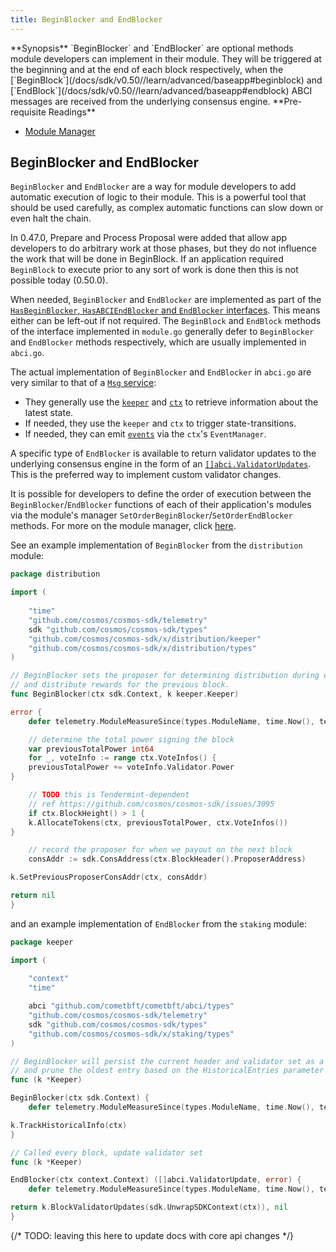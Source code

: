 ```yaml
---
title: BeginBlocker and EndBlocker
---
```


<Note>
**Synopsis**
`BeginBlocker` and `EndBlocker` are optional methods module developers can implement in their module. They will be triggered at the beginning and at the end of each block respectively, when the [`BeginBlock`](/docs/sdk/v0.50//learn/advanced/baseapp#beginblock) and [`EndBlock`](/docs/sdk/v0.50//learn/advanced/baseapp#endblock) ABCI messages are received from the underlying consensus engine.
</Note>

<Note>
**Pre-requisite Readings**

* [Module Manager](/docs/sdk/v0.50/module-manager)

</Note>

## BeginBlocker and EndBlocker

`BeginBlocker` and `EndBlocker` are a way for module developers to add automatic execution of logic to their module. This is a powerful tool that should be used carefully, as complex automatic functions can slow down or even halt the chain.

In 0.47.0, Prepare and Process Proposal were added that allow app developers to do arbitrary work at those phases, but they do not influence the work that will be done in BeginBlock. If an application required `BeginBlock` to execute prior to any sort of work is done then this is not possible today (0.50.0).

When needed, `BeginBlocker` and `EndBlocker` are implemented as part of the [`HasBeginBlocker`, `HasABCIEndBlocker` and `EndBlocker` interfaces](/docs/sdk/v0.50/module-manager#appmodule). This means either can be left-out if not required. The `BeginBlock` and `EndBlock` methods of the interface implemented in `module.go` generally defer to `BeginBlocker` and `EndBlocker` methods respectively, which are usually implemented in `abci.go`.

The actual implementation of `BeginBlocker` and `EndBlocker` in `abci.go` are very similar to that of a [`Msg` service](/docs/sdk/v0.50/msg-services):

* They generally use the [`keeper`](/docs/sdk/v0.50/keeper) and [`ctx`](/docs/sdk/v0.50//learn/advanced/context) to retrieve information about the latest state.
* If needed, they use the `keeper` and `ctx` to trigger state-transitions.
* If needed, they can emit [`events`](/docs/sdk/v0.50//learn/advanced/events) via the `ctx`'s `EventManager`.

A specific type of `EndBlocker` is available to return validator updates to the underlying consensus engine in the form of an [`[]abci.ValidatorUpdates`](https://docs.cometbft.com/v0.37/spec/abci/abci++_methods#endblock). This is the preferred way to implement custom validator changes.

It is possible for developers to define the order of execution between the `BeginBlocker`/`EndBlocker` functions of each of their application's modules via the module's manager `SetOrderBeginBlocker`/`SetOrderEndBlocker` methods. For more on the module manager, click [here](/docs/sdk/v0.50/module-manager#manager).

See an example implementation of `BeginBlocker` from the `distribution` module:

```go expandable
package distribution

import (
    
	"time"
    "github.com/cosmos/cosmos-sdk/telemetry"
	sdk "github.com/cosmos/cosmos-sdk/types"
    "github.com/cosmos/cosmos-sdk/x/distribution/keeper"
    "github.com/cosmos/cosmos-sdk/x/distribution/types"
)

// BeginBlocker sets the proposer for determining distribution during endblock
// and distribute rewards for the previous block.
func BeginBlocker(ctx sdk.Context, k keeper.Keeper)

error {
    defer telemetry.ModuleMeasureSince(types.ModuleName, time.Now(), telemetry.MetricKeyBeginBlocker)

	// determine the total power signing the block
	var previousTotalPower int64
    for _, voteInfo := range ctx.VoteInfos() {
    previousTotalPower += voteInfo.Validator.Power
}

	// TODO this is Tendermint-dependent
	// ref https://github.com/cosmos/cosmos-sdk/issues/3095
    if ctx.BlockHeight() > 1 {
    k.AllocateTokens(ctx, previousTotalPower, ctx.VoteInfos())
}

	// record the proposer for when we payout on the next block
    consAddr := sdk.ConsAddress(ctx.BlockHeader().ProposerAddress)

k.SetPreviousProposerConsAddr(ctx, consAddr)

return nil
}
```

and an example implementation of `EndBlocker` from the `staking` module:

```go expandable
package keeper

import (
    
	"context"
    "time"

	abci "github.com/cometbft/cometbft/abci/types"
    "github.com/cosmos/cosmos-sdk/telemetry"
	sdk "github.com/cosmos/cosmos-sdk/types"
    "github.com/cosmos/cosmos-sdk/x/staking/types"
)

// BeginBlocker will persist the current header and validator set as a historical entry
// and prune the oldest entry based on the HistoricalEntries parameter
func (k *Keeper)

BeginBlocker(ctx sdk.Context) {
    defer telemetry.ModuleMeasureSince(types.ModuleName, time.Now(), telemetry.MetricKeyBeginBlocker)

k.TrackHistoricalInfo(ctx)
}

// Called every block, update validator set
func (k *Keeper)

EndBlocker(ctx context.Context) ([]abci.ValidatorUpdate, error) {
    defer telemetry.ModuleMeasureSince(types.ModuleName, time.Now(), telemetry.MetricKeyEndBlocker)

return k.BlockValidatorUpdates(sdk.UnwrapSDKContext(ctx)), nil
}
```

{/* TODO: leaving this here to update docs with core api changes */}
